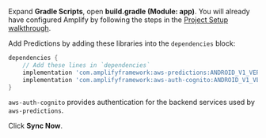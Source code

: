 Expand **Gradle Scripts**, open **build.gradle (Module: app)**. You will already have configured Amplify by following the steps in the [Project Setup walkthrough](/lib-v1/project-setup/create-application).

Add Predictions by adding these libraries into the `dependencies` block:

```groovy
dependencies {
    // Add these lines in `dependencies`
    implementation 'com.amplifyframework:aws-predictions:ANDROID_V1_VERSION'
    implementation 'com.amplifyframework:aws-auth-cognito:ANDROID_V1_VERSION'
}
```

`aws-auth-cognito` provides authentication for the backend services used by `aws-predictions`.

Click **Sync Now**.
